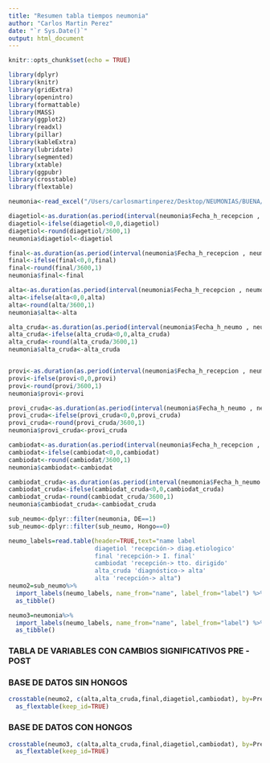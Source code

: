 ```yaml
---
title: "Resumen tabla tiempos neumonia"
author: "Carlos Martin Perez"
date: "`r Sys.Date()`"
output: html_document
---
```


```r
knitr::opts_chunk$set(echo = TRUE)
```

```r

library(dplyr)
library(knitr)
library(gridExtra)
library(openintro)
library(formattable)
library(MASS)
library(ggplot2)
library(readxl)
library(pillar)
library(kableExtra)
library(lubridate)
library(segmented)
library(xtable)
library(ggpubr)
library(crosstable)
library(flextable)
```  


```r
neumonia<-read_excel("/Users/carlosmartinperez/Desktop/NEUMONIAS/BUENA/novedades/plantilla buena.xlsx",sheet=1)

diagetiol<-as.duration(as.period(interval(neumonia$Fecha_h_recepcion , neumonia$fecha_diag_etiol_verdad)))
diagetiol<-ifelse(diagetiol<0,0,diagetiol)
diagetiol<-round(diagetiol/3600,1)
neumonia$diagetiol<-diagetiol

final<-as.duration(as.period(interval(neumonia$Fecha_h_recepcion , neumonia$Fecha_h_resultado_final)))
final<-ifelse(final<0,0,final)
final<-round(final/3600,1)
neumonia$final<-final  

alta<-as.duration(as.period(interval(neumonia$Fecha_h_recepcion , neumonia$Fecha_h_alta)))
alta<-ifelse(alta<0,0,alta)
alta<-round(alta/3600,1)
neumonia$alta<-alta

alta_cruda<-as.duration(as.period(interval(neumonia$Fecha_h_neumo , neumonia$Fecha_h_alta)))
alta_cruda<-ifelse(alta_cruda<0,0,alta_cruda)
alta_cruda<-round(alta_cruda/3600,1)
neumonia$alta_cruda<-alta_cruda


provi<-as.duration(as.period(interval(neumonia$Fecha_h_recepcion , neumonia$Fecha_h_provi)))
provi<-ifelse(provi<0,0,provi)
provi<-round(provi/3600,1)
neumonia$provi<-provi  

provi_cruda<-as.duration(as.period(interval(neumonia$Fecha_h_neumo , neumonia$Fecha_h_provi)))
provi_cruda<-ifelse(provi_cruda<0,0,provi_cruda)
provi_cruda<-round(provi_cruda/3600,1)
neumonia$provi_cruda<-provi_cruda

cambiodat<-as.duration(as.period(interval(neumonia$Fecha_h_recepcion , neumonia$Fecha_cambio)))
cambiodat<-ifelse(cambiodat<0,0,cambiodat)
cambiodat<-round(cambiodat/3600,1)
neumonia$cambiodat<-cambiodat

cambiodat_cruda<-as.duration(as.period(interval(neumonia$Fecha_h_neumo , neumonia$Fecha_cambio)))
cambiodat_cruda<-ifelse(cambiodat_cruda<0,0,cambiodat_cruda)
cambiodat_cruda<-round(cambiodat_cruda/3600,1)
neumonia$cambiodat_cruda<-cambiodat_cruda

sub_neumo<-dplyr::filter(neumonia, DE==1)
sub_neumo<-dplyr::filter(sub_neumo, Hongo==0)  

neumo_labels=read.table(header=TRUE,text="name label
                        diagetiol 'recepción-> diag.etiologico'
                        final 'recepción-> I. final'
                        cambiodat 'recepción-> tto. dirigido'
                        alta_cruda 'diagnóstico-> alta'
                        alta 'recepción-> alta")
neumo2=sub_neumo%>%
  import_labels(neumo_labels, name_from="name", label_from="label") %>% 
  as_tibble()

neumo3=neumonia%>%
  import_labels(neumo_labels, name_from="name", label_from="label") %>% 
  as_tibble()

```     

### TABLA DE VARIABLES CON CAMBIOS SIGNIFICATIVOS PRE -POST
### BASE DE DATOS SIN HONGOS  

```r
crosstable(neumo2, c(alta,alta_cruda,final,diagetiol,cambiodat), by=Pre_post,test=TRUE) %>%
  as_flextable(keep_id=TRUE)

```    

### BASE DE DATOS CON HONGOS  

```r
crosstable(neumo3, c(alta,alta_cruda,final,diagetiol,cambiodat), by=Pre_post,test=TRUE) %>%
  as_flextable(keep_id=TRUE)
```    


